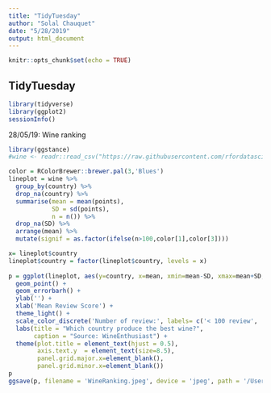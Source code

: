 ```yaml
---
title: "TidyTuesday"
author: "Solal Chauquet"
date: "5/28/2019"
output: html_document
---
```


```r
knitr::opts_chunk$set(echo = TRUE)
```

## TidyTuesday

```r
library(tidyverse)
library(ggplot2)
sessionInfo()
```

28/05/19: 
Wine ranking

```r
library(ggstance)
#wine <- readr::read_csv("https://raw.githubusercontent.com/rfordatascience/tidytuesday/master/data/2019/2019-05-28/winemag-data-130k-v2.csv")

color = RColorBrewer::brewer.pal(3,'Blues')
lineplot = wine %>%
  group_by(country) %>%
  drop_na(country) %>%
  summarise(mean = mean(points), 
            SD = sd(points), 
            n = n()) %>%
  drop_na(SD) %>%
  arrange(mean) %>%
  mutate(signif = as.factor(ifelse(n>100,color[1],color[3])))

x= lineplot$country
lineplot$country = factor(lineplot$country, levels = x)
  
p = ggplot(lineplot, aes(y=country, x=mean, xmin=mean-SD, xmax=mean+SD, color= I(signif))) +
  geom_point() +
  geom_errorbarh() +
  ylab('') +
  xlab('Mean Review Score') +
  theme_light() +
  scale_color_discrete('Number of review:', labels= c('< 100 review', '> 100 review')) +
  labs(title = "Which country produce the best wine?",
       caption = "Source: WineEnthusiast") +
  theme(plot.title = element_text(hjust = 0.5),
        axis.text.y  = element_text(size=8.5),
        panel.grid.major.x=element_blank(),
        panel.grid.minor.x=element_blank()) 
p
ggsave(p, filename = 'WineRanking.jpeg', device = 'jpeg', path = '/Users/s.chauquet/Documents/DataScience/TidyTuesday')
```

